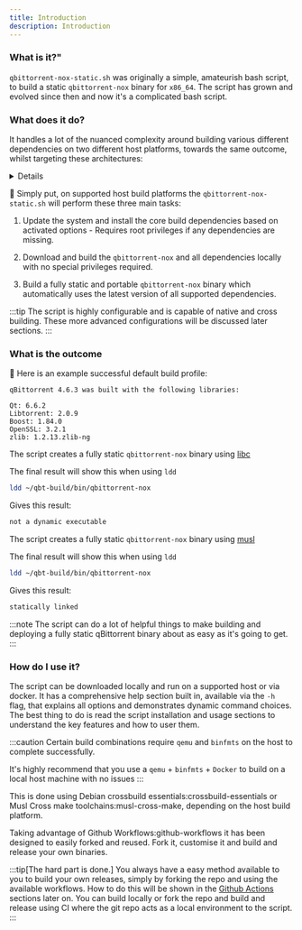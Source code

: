 ```yaml
---
title: Introduction
description: Introduction
---
```



### What is it?"

`qbittorrent-nox-static.sh` was originally a simple, amateurish bash script, to build a static `qbittorrent-nox` binary for `x86_64`. The script has grown and evolved since then and now it's a complicated bash script.

### What does it do?

It handles a lot of the nuanced complexity around building various different dependencies on two different host platforms, towards the same outcome, whilst targeting these architectures:

<Details summary=" target architectures" client:only="react">
`aarch64` - `armel` - `armhf` - `armv7`

`x86` - `x86_64`

`powerpc` - `ppc64el`

`mips` - `mipsel` - `mips64` - `mips64el`
</Details>

🔵 Simply put, on supported host build platforms the `qbittorrent-nox-static.sh` will perform these three main tasks:

<Steps>

1. Update the system and install the core build dependencies based on activated options - Requires root privileges if any dependencies are missing.

2. Download and build the `qbittorrent-nox` and all dependencies locally with no special privileges required.

3. Build a fully static and portable `qbittorrent-nox` binary which automatically uses the latest version of all supported dependencies.

</Steps>

:::tip
The script is highly configurable and is capable of native and cross building. These more advanced configurations will be discussed later sections.
:::

### What is the outcome

🔵 Here is an example successful default build profile:

```plaintext
qBittorrent 4.6.3 was built with the following libraries:

Qt: 6.6.2
Libtorrent: 2.0.9
Boost: 1.84.0
OpenSSL: 3.2.1
zlib: 1.2.13.zlib-ng
```

<Tabs>
<TabItem label="Debian and Ubuntu Linux">

The script creates a fully static `qbittorrent-nox` binary using [libc](https://www.gnu.org/software/libc/)

The final result will show this when using `ldd`

```bash
ldd ~/qbt-build/bin/qbittorrent-nox
```

Gives this result:

```bash
not a dynamic executable
```

</TabItem>
<TabItem label="Alpine Linux">

The script creates a fully static `qbittorrent-nox` binary using [musl](https://wiki.musl-libc.org/)

The final result will show this when using `ldd`

```bash
ldd ~/qbt-build/bin/qbittorrent-nox
```

Gives this result:

```bash
statically linked
```

</TabItem>
</Tabs>

:::note
The script can do a lot of helpful things to make building and deploying a fully static qBittorrent binary about as easy as it's going to get.
:::

### How do I use it?

The script can be downloaded locally and run on a supported host or via docker. It has a comprehensive help section built in, available via the `-h` flag, that explains all options and demonstrates dynamic command choices. The best thing to do is read the script installation and usage sections to understand the key features and how to user them.

<Advanced client:only>

:::caution
Certain build combinations require `qemu` and `binfmts` on the host to complete successfully.

It's highly recommend that you use a `qemu` + `binfmts` + `Docker` to build on a local host machine with no issues
:::

</Advanced>

<Advanced client:only="react">
This is done using <Tips client:only>Debian crossbuild essentials:crossbuild-essentials</Tips> or <Tips client:only>Musl Cross make toolchains:musl-cross-make</Tips>, depending on the host build platform.

Taking advantage of <Tips client:only>Github Workflows:github-workflows</Tips> it has been designed to easily forked and reused. Fork it, customise it and build and release your own binaries.
</Advanced>

:::tip[The hard part is done.]
You always have a easy method available to you to build your own releases, simply by forking the repo and using the available workflows. How to do this will be shown in the [Github Actions](github-actions) sections later on. You can build locally or fork the repo and build and release using CI where the git repo acts as a local environment to the script.
:::